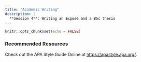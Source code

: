 ```yaml
---
title: "Academic Writing"
description: |
  **Session 4**: Writing an Exposé and a BSc thesis
---
```


```r
knitr::opts_chunk$set(echo = FALSE)
```

### Recommended Resources

Check out the APA Style Guide Online at [https://apastyle.apa.org/](https://apastyle.apa.org/).